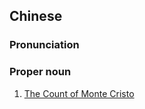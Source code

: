 {{also|基度山恩仇记}}
==Chinese==
{{zh-forms|s=基度山恩仇记|type=321}}
{{rfd}}

===Pronunciation===
{{zh-pron
|m=Jīdù-shān ēnchóu jì
|cat=pn
}}

===Proper noun===
{{zh-proper noun}}
# [[w:The Count of Monte Cristo|The Count of Monte Cristo]]